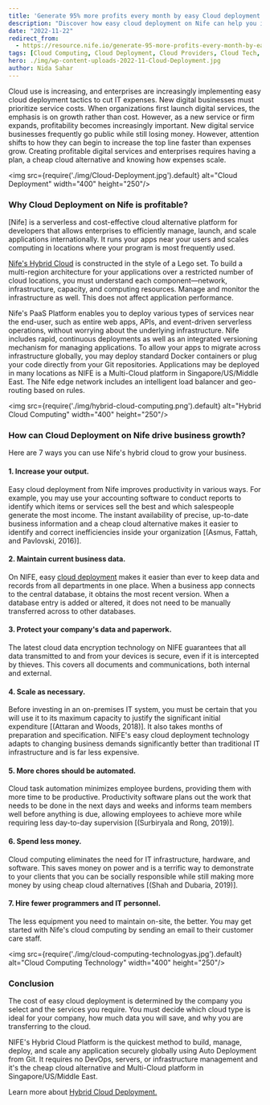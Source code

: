 ```yaml
---
title: 'Generate 95% more profits every month by easy Cloud deployment on Nife'
description: "Discover how easy cloud deployment on Nife can help you increase profits by 95% every month. Learn about Nife's serverless platform, its advantages, and how it can drive your business growth."
date: "2022-11-22"
redirect_from: 
  - https://resource.nife.io/generate-95-more-profits-every-month-by-easy-cloud-deployment-on-nife/
tags: [Cloud Computing, Cloud Deployment, Cloud Providers, Cloud Tech, Deployment, Hybrid Cloud]
hero: ./img/wp-content-uploads-2022-11-Cloud-Deployment.jpg
author: Nida Sahar
---
```


Cloud use is increasing, and enterprises are increasingly implementing easy cloud deployment tactics to cut IT expenses. New digital businesses must prioritize service costs. When organizations first launch digital services, the emphasis is on growth rather than cost. However, as a new service or firm expands, profitability becomes increasingly important. New digital service businesses frequently go public while still losing money. However, attention shifts to how they can begin to increase the top line faster than expenses grow. Creating profitable digital services and enterprises requires having a plan, a cheap cloud alternative and knowing how expenses scale.

<img src={require('./img/Cloud-Deployment.jpg').default} alt="Cloud Deployment" width="400" height="250"/>
<br/>



### Why Cloud Deployment on Nife is profitable?

[Nife] is a serverless and cost-effective cloud alternative platform for developers that allows enterprises to efficiently manage, launch, and scale applications internationally. It runs your apps near your users and scales computing in locations where your program is most frequently used.

[Nife's Hybrid Cloud](https://nife.io/) is constructed in the style of a Lego set. To build a multi-region architecture for your applications over a restricted number of cloud locations, you must understand each component—network, infrastructure, capacity, and computing resources. Manage and monitor the infrastructure as well. This does not affect application performance.

Nife's PaaS Platform enables you to deploy various types of services near the end-user, such as entire web apps, APIs, and event-driven serverless operations, without worrying about the underlying infrastructure. Nife includes rapid, continuous deployments as well as an integrated versioning mechanism for managing applications. To allow your apps to migrate across infrastructure globally, you may deploy standard Docker containers or plug your code directly from your Git repositories. Applications may be deployed in many locations as NIFE is a Multi-Cloud platform in Singapore/US/Middle East. The Nife edge network includes an intelligent load balancer and geo-routing based on rules.

<img src={require('./img/hybrid-cloud-computing.png').default} alt="Hybrid Cloud Computing" width="400" height="250"/>
<br/>



### How can Cloud Deployment on Nife drive business growth?

Here are 7 ways you can use Nife's hybrid cloud to grow your business.

#### 1. Increase your output.

Easy cloud deployment from Nife improves productivity in various ways. For example, you may use your accounting software to conduct reports to identify which items or services sell the best and which salespeople generate the most income. The instant availability of precise, up-to-date business information and a cheap cloud alternative makes it easier to identify and correct inefficiencies inside your organization [(Asmus, Fattah, and Pavlovski, 2016)].

#### 2. Maintain current business data.

On NIFE, easy [cloud deployment](/blog/cloud-deployment-models-and-its-types/) makes it easier than ever to keep data and records from all departments in one place. When a business app connects to the central database, it obtains the most recent version. When a database entry is added or altered, it does not need to be manually transferred across to other databases.

#### 3. Protect your company's data and paperwork.

The latest cloud data encryption technology on NIFE guarantees that all data transmitted to and from your devices is secure, even if it is intercepted by thieves. This covers all documents and communications, both internal and external.

#### 4. Scale as necessary.

Before investing in an on-premises IT system, you must be certain that you will use it to its maximum capacity to justify the significant initial expenditure [(Attaran and Woods, 2018)]. It also takes months of preparation and specification. NIFE's easy cloud deployment technology adapts to changing business demands significantly better than traditional IT infrastructure and is far less expensive.

#### 5. More chores should be automated.

Cloud task automation minimizes employee burdens, providing them with more time to be productive. Productivity software plans out the work that needs to be done in the next days and weeks and informs team members well before anything is due, allowing employees to achieve more while requiring less day-to-day supervision [(Surbiryala and Rong, 2019)].

#### 6. Spend less money.

Cloud computing eliminates the need for IT infrastructure, hardware, and software. This saves money on power and is a terrific way to demonstrate to your clients that you can be socially responsible while still making more money by using cheap cloud alternatives [(Shah and Dubaria, 2019)].

#### 7. Hire fewer programmers and IT personnel.

The less equipment you need to maintain on-site, the better. You may get started with Nife's cloud computing by sending an email to their customer care staff.

<img src={require('./img/cloud-computing-technologyas.jpg').default} alt="Cloud Computing Technology" width="400" height="250"/>
<br/>



### Conclusion

The cost of easy cloud deployment is determined by the company you select and the services you require. You must decide which cloud type is ideal for your company, how much data you will save, and why you are transferring to the cloud.

NIFE's Hybrid Cloud Platform is the quickest method to build, manage, deploy, and scale any application securely globally using Auto Deployment from Git. It requires no DevOps, servers, or infrastructure management and it's the cheap cloud alternative and Multi-Cloud platform in Singapore/US/Middle East.

Learn more about [Hybrid Cloud Deployment.](/blog/hybrid-cloud-deployment/)
